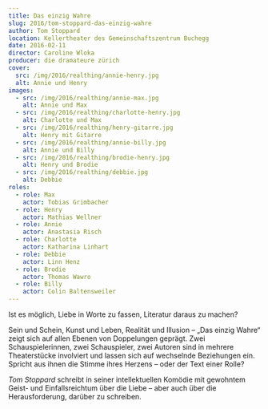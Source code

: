 ```yaml
---
title: Das einzig Wahre
slug: 2016/tom-stoppard-das-einzig-wahre
author: Tom Stoppard
location: Kellertheater des Gemeinschaftszentrum Buchegg
date: 2016-02-11
director: Caroline Wloka
producer: die dramateure zürich
cover:
  src: /img/2016/realthing/annie-henry.jpg
  alt: Annie und Henry
images:
  - src: /img/2016/realthing/annie-max.jpg
    alt: Annie und Max
  - src: /img/2016/realthing/charlotte-henry.jpg
    alt: Charlotte und Max
  - src: /img/2016/realthing/henry-gitarre.jpg
    alt: Henry mit Gitarre
  - src: /img/2016/realthing/annie-billy.jpg
    alt: Annie und Billy
  - src: /img/2016/realthing/brodie-henry.jpg
    alt: Henry und Brodie
  - src: /img/2016/realthing/debbie.jpg
    alt: Debbie
roles:
  - role: Max
    actor: Tobias Grimbacher
  - role: Henry
    actor: Mathias Wellner
  - role: Annie
    actor: Anastasia Risch
  - role: Charlotte
    actor: Katharina Linhart
  - role: Debbie
    actor: Linn Henz
  - role: Brodie
    actor: Thomas Wawro
  - role: Billy
    actor: Colin Baltensweiler
---
```


Ist es möglich, Liebe in Worte zu fassen, Literatur daraus zu machen?

Sein und Schein, Kunst und Leben, Realität und Illusion – „Das einzig Wahre“ zeigt sich auf allen Ebenen von Doppelungen geprägt. Zwei Schauspielerinnen, zwei Schauspieler, zwei Autoren sind in mehrere Theaterstücke involviert und lassen sich auf wechselnde Beziehungen ein. Spricht aus ihnen die Stimme ihres Herzens – oder der Text einer Rolle?

_Tom Stoppard_ schreibt in seiner intellektuellen Komödie mit gewohntem Geist- und Einfallsreichtum über die Liebe – aber auch über die Herausforderung, darüber zu schreiben.
